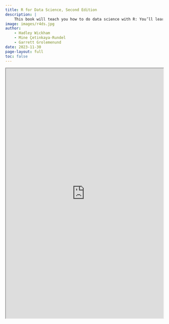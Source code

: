 ```yaml
---
title: R for Data Science, Second Edition
description: |
    This book will teach you how to do data science with R: You’ll learn how to get your data into R, get it into the most useful structure, transform it and visualize.
image: images/r4ds.jpg
author:
    - Hadley Wickham
    - Mine Çetinkaya-Rundel
    - Garrett Grolemenund
date: 2023-11-30
page-layout: full
toc: false
---
```


```{=html}
<iframe width="100%" height="800" src="https://r4ds.hadley.nz/" title="R for Data Science, Second Edition"></iframe>
```
